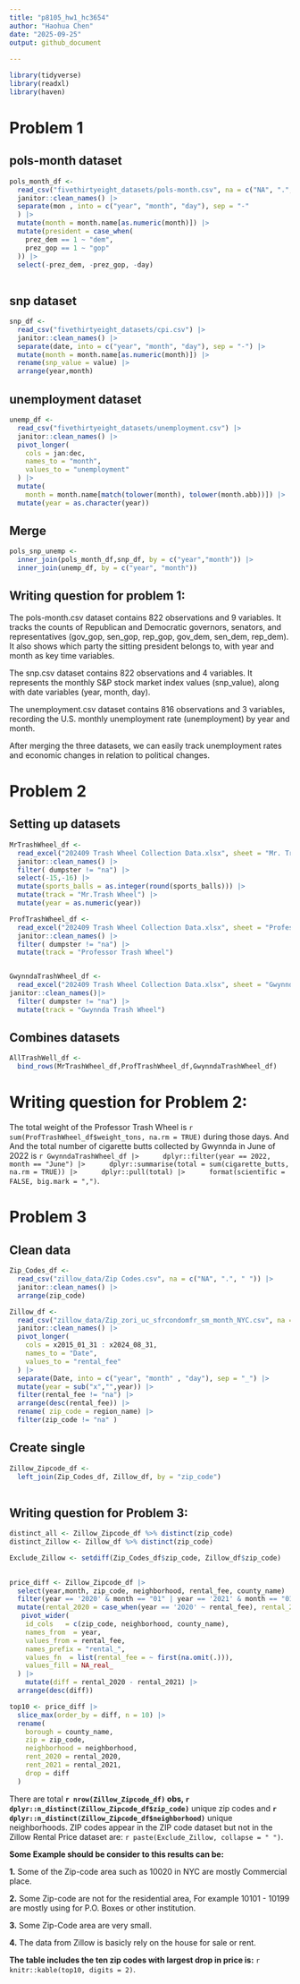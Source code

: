 ```yaml
---
title: "p8105_hw1_hc3654"
author: "Haohua Chen"
date: "2025-09-25"
output: github_document
  
---
```


```r
library(tidyverse)
library(readxl)
library(haven)
```


# Problem 1


## pols-month dataset


```r
pols_month_df <- 
  read_csv("fivethirtyeight_datasets/pols-month.csv", na = c("NA", ".", " ")) |> 
  janitor::clean_names() |> 
  separate(mon , into = c("year", "month", "day"), sep = "-"
  ) |> 
  mutate(month = month.name[as.numeric(month)]) |> 
  mutate(president = case_when(
    prez_dem == 1 ~ "dem",
    prez_gop == 1 ~ "gop"
  )) |> 
  select(-prez_dem, -prez_gop, -day)
  
```

## snp dataset


```r
snp_df <- 
  read_csv("fivethirtyeight_datasets/cpi.csv") |> 
  janitor::clean_names() |> 
  separate(date, into = c("year", "month", "day"), sep = "-") |> 
  mutate(month = month.name[as.numeric(month)]) |> 
  rename(snp_value = value) |> 
  arrange(year,month)
```

## unemployment dataset


```r
unemp_df <- 
  read_csv("fivethirtyeight_datasets/unemployment.csv") |> 
  janitor::clean_names() |> 
  pivot_longer(
    cols = jan:dec,
    names_to = "month",
    values_to = "unemployment"
  ) |> 
  mutate(
    month = month.name[match(tolower(month), tolower(month.abb))]) |> 
  mutate(year = as.character(year))
```
## Merge


```r
pols_snp_unemp <- 
  inner_join(pols_month_df,snp_df, by = c("year","month")) |> 
  inner_join(unemp_df, by = c("year", "month"))

```


## Writing question for problem 1:

The pols-month.csv dataset contains 822 observations and 9 variables. It tracks the counts of Republican and Democratic governors, senators, and representatives (gov_gop, sen_gop, rep_gop, gov_dem, sen_dem, rep_dem). It also shows which party the sitting president belongs to, with year and month as key time variables.

The snp.csv dataset contains 822 observations and 4 variables. It represents the monthly S&P stock market index values (snp_value), along with date variables (year, month, day).

The unemployment.csv dataset contains 816 observations and 3 variables, recording the U.S. monthly unemployment rate (unemployment) by year and month.

After merging the three datasets, we can easily track unemployment rates and economic changes in relation to political changes.





# Problem 2


## Setting up datasets


```r
MrTrashWheel_df <- 
  read_excel("202409 Trash Wheel Collection Data.xlsx", sheet = "Mr. Trash Wheel" , na = c("NA", ".", " ")) |> 
  janitor::clean_names() |> 
  filter( dumpster != "na") |> 
  select(-15,-16) |> 
  mutate(sports_balls = as.integer(round(sports_balls))) |> 
  mutate(track = "Mr.Trash Wheel") |> 
  mutate(year = as.numeric(year))

ProfTrashWheel_df <- 
  read_excel("202409 Trash Wheel Collection Data.xlsx", sheet = "Professor Trash Wheel", na = c("NA", ".", " ")) |> 
  janitor::clean_names() |> 
  filter( dumpster != "na") |> 
  mutate(track = "Professor Trash Wheel")


GwynndaTrashWheel_df <- 
  read_excel("202409 Trash Wheel Collection Data.xlsx", sheet = "Gwynnda Trash Wheel", na = c("NA", ".", " ")) |> 
janitor::clean_names()|> 
  filter( dumpster != "na") |> 
  mutate(track = "Gwynnda Trash Wheel")
```


## Combines datasets


```r
AllTrashWell_df <- 
  bind_rows(MrTrashWheel_df,ProfTrashWheel_df,GwynndaTrashWheel_df)
```

# Writing question for Problem 2:

The total weight of the Professor Trash Wheel is `r sum(ProfTrashWheel_df$weight_tons, na.rm = TRUE)` during those days. And 
And the total number of cigarette butts collected by Gwynnda in June of 2022 is  `r GwynndaTrashWheel_df |> 
    dplyr::filter(year == 2022, month == "June") |> 
    dplyr::summarise(total = sum(cigarette_butts, na.rm = TRUE)) |> 
    dplyr::pull(total) |> 
    format(scientific = FALSE, big.mark = ",")`.


# Problem 3


## Clean data

```r
Zip_Codes_df <- 
  read_csv("zillow_data/Zip Codes.csv", na = c("NA", ".", " ")) |> 
  janitor::clean_names() |> 
  arrange(zip_code)

Zillow_df <- 
  read_csv("zillow_data/Zip_zori_uc_sfrcondomfr_sm_month_NYC.csv", na = c("NA", ".", " ")) |> 
  janitor::clean_names() |> 
  pivot_longer(
    cols = x2015_01_31 : x2024_08_31,
    names_to = "Date",
    values_to = "rental_fee"
  ) |> 
  separate(Date, into = c("year", "month" , "day"), sep = "_") |> 
  mutate(year = sub("x","",year)) |> 
  filter(rental_fee != "na") |> 
  arrange(desc(rental_fee)) |> 
  rename( zip_code = region_name) |> 
  filter(zip_code != "na" )
```

## Create single 

```r
Zillow_Zipcode_df <-  
  left_join(Zip_Codes_df, Zillow_df, by = "zip_code")
  
```

## Writing question for Problem 3: 
```r
distinct_all <- Zillow_Zipcode_df %>% distinct(zip_code)
distinct_Zillow <- Zillow_df %>% distinct(zip_code)

Exclude_Zillow <- setdiff(Zip_Codes_df$zip_code, Zillow_df$zip_code)
  
```

```r
price_diff <- Zillow_Zipcode_df |> 
  select(year,month, zip_code, neighborhood, rental_fee, county_name) |> 
  filter(year == '2020' & month == "01" | year == '2021' & month == "01") |> 
  mutate(rental_2020 = case_when(year == '2020' ~ rental_fee), rental_2021 = case_when(year == "2021" ~ rental_fee)) |> 
   pivot_wider(
    id_cols   = c(zip_code, neighborhood, county_name),   
    names_from  = year,                                  
    values_from = rental_fee,                           
    names_prefix = "rental_",                             
    values_fn  = list(rental_fee = ~ first(na.omit(.))),  
    values_fill = NA_real_                                
  ) |> 
    mutate(diff = rental_2020 - rental_2021) |> 
  arrange(desc(diff))

top10 <- price_diff |> 
  slice_max(order_by = diff, n = 10) |> 
  rename(
    borough = county_name,
    zip = zip_code,
    neighborhood = neighborhood,
    rent_2020 = rental_2020,
    rent_2021 = rental_2021,
    drop = diff
  )


```




There are total **`r nrow(Zillow_Zipcode_df)` obs, `r dplyr::n_distinct(Zillow_Zipcode_df$zip_code)`** unique zip codes and **`r dplyr::n_distinct(Zillow_Zipcode_df$neighborhood)`** unique neighborhoods. 
ZIP codes appear in the ZIP code dataset but not in the Zillow Rental Price dataset are: `r paste(Exclude_Zillow, collapse = " ")`.

**Some Example should be consider to this results can be:**

**1.** Some of the Zip-code area such as 10020 in NYC are mostly Commercial place.

**2.** Some Zip-code are not for the residential area, For example 10101 - 10199 are mostly using for P.O. Boxes or other institution.

**3.** Some Zip-Code area are very small.

**4.** The data from Zillow is basicly rely on the house for sale or rent.

**The table includes the ten zip codes with largest drop in price is:** `r knitr::kable(top10, digits = 2)`.




